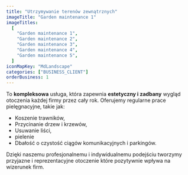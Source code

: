 ```yaml
---
title: "Utrzymywanie terenów zewnątrznych"
imageTitle: "Garden maintenance 1"
imageTitles:
  [
    "Garden maintenance 1",
    "Garden maintenance 2",
    "Garden maintenance 3",
    "Garden maintenance 4",
    "Garden maintenance 5",
  ]
iconMapKey: "MdLandscape"
categories: ["BUSINESS_CLIENT"]
orderBusiness: 1
---
```


To **kompleksowa** usługa, która zapewnia **estetyczny i&nbsp;zadbany** wygląd otoczenia każdej firmy przez cały rok. Oferujemy regularne prace pielęgnacyjne, takie jak:

- Koszenie trawników,
- Przycinanie drzew i krzewów,
- Usuwanie liści,
- pielenie
- Dbałość o&nbsp;czystość ciągów komunikacyjnych i parkingów.

Dzięki naszemu profesjonalnemu i&nbsp;indywidualnemu podejściu tworzymy przyjazne i&nbsp;reprezentacyjne otoczenie które pozytywnie wpływa na wizerunek firm.
